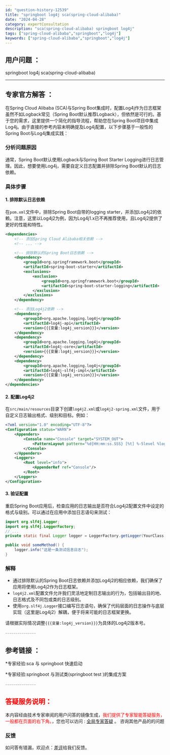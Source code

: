 ```yaml
---
id: "question-history-12539"
title: "springboot log4j sca(spring-cloud-alibaba)"
date: "2024-04-28"
category: expertConsultation
description: "sca(spring-cloud-alibaba) springboot log4j"
tags: ["spring-cloud-alibaba","springboot","log4j"]
keywords: ["spring-cloud-alibaba","springboot","log4j"]
---
```


## 用户问题 ： 
 springboot log4j sca(spring-cloud-alibaba) 

---------------
## 专家官方解答 ：

在Spring Cloud Alibaba (SCA)与Spring Boot集成时，配置Log4j作为日志框架虽然不如Logback常见（Spring Boot默认推荐Logback），但依然是可行的。基于您的需求，这里提供一个简化的指导流程，帮助您在Spring Boot项目中集成Log4j。由于直接的参考内容未明确提及Log4j配置，以下步骤基于一般性的Spring Boot与Log4j集成实践：

### 分析问题原因
通常，Spring Boot默认使用Logback与Spring Boot Starter Logging进行日志管理。因此，想要使用Log4j，需要自定义日志配置并排除Spring Boot默认的日志依赖。

### 具体步骤

#### 1. 排除默认日志依赖
在`pom.xml`文件中，排除Spring Boot自带的logging starter，并添加Log4j2的依赖。注意，这里以Log4j2为例，因为Log4j1.x已不再推荐使用，且Log4j2提供了更好的性能和特性。

```xml
<dependencies>
    <!-- 添加Spring Cloud Alibaba相关依赖 -->
    <!-- ... -->

    <!-- 排除默认的Spring Boot日志依赖 -->
    <dependency>
        <groupId>org.springframework.boot</groupId>
        <artifactId>spring-boot-starter</artifactId>
        <exclusions>
            <exclusion>
                <groupId>org.springframework.boot</groupId>
                <artifactId>spring-boot-starter-logging</artifactId>
            </exclusion>
        </exclusions>
    </dependency>

    <!-- 添加Log4j2依赖 -->
    <dependency>
        <groupId>org.apache.logging.log4j</groupId>
        <artifactId>log4j-api</artifactId>
        <version>{{{变量:log4j_version}}}</version>
    </dependency>
    <dependency>
        <groupId>org.apache.logging.log4j</groupId>
        <artifactId>log4j-core</artifactId>
        <version>{{{变量:log4j_version}}}</version>
    </dependency>
    <dependency>
        <groupId>org.apache.logging.log4j</groupId>
        <artifactId>log4j-slf4j-impl</artifactId>
        <version>{{{变量:log4j_version}}}</version>
    </dependency>
</dependencies>
```

#### 2. 配置Log4j2
在`src/main/resources`目录下创建`log4j2.xml`或`log4j2-spring.xml`文件，用于自定义日志输出格式、级别和目标。例如：

```xml
<?xml version="1.0" encoding="UTF-8"?>
<Configuration status="WARN">
    <Appenders>
        <Console name="Console" target="SYSTEM_OUT">
            <PatternLayout pattern="%d{HH:mm:ss.SSS} [%t] %-5level %logger{36} - %msg%n"/>
        </Console>
    </Appenders>
    <Loggers>
        <Root level="info">
            <AppenderRef ref="Console"/>
        </Root>
    </Loggers>
</Configuration>
```

#### 3. 验证配置
重启Spring Boot应用后，检查应用的日志输出是否符合Log4j2配置文件中设定的格式与级别。可以通过在应用中添加日志语句来测试：

```java
import org.slf4j.Logger;
import org.slf4j.LoggerFactory;
// ...
private static final Logger logger = LoggerFactory.getLogger(YourClass.class);

public void someMethod() {
    logger.info("这是一条测试信息日志");
}
```

### 解释
- 通过排除默认的Spring Boot日志依赖并添加Log4j2的相应依赖，我们确保了应用将使用Log4j2作为日志框架。
- `log4j2.xml`配置文件允许我们灵活地定制日志输出的行为，包括输出目的地、日志格式及不同包或类的日志级别。
- 使用`org.slf4j.Logger`接口编写日志语句，确保了代码层面的日志操作与底层实现（这里是Log4j2）解耦，便于将来可能的日志框架更换。

请根据实际情况调整`{{{变量:log4j_version}}}`为具体的Log4j2版本号。


<font color="#949494">---------------</font> 


## 参考链接 ：

*专家经验:sca 与 springboot 快速启动 
 
 *专家经验:springboot 与测试类(springboot test )的集成方案 


 <font color="#949494">---------------</font> 
 


## <font color="#FF0000">答疑服务说明：</font> 

本内容经由技术专家审阅的用户问答的镜像生成，<font color="#FF0000">我们提供了专家智能答疑服务，一般都在页面的右下角。</font>，您也可以访问 : [全局专家答疑](https://opensource.alibaba.com/chatBot) 。 咨询其他产品的的问题

### 反馈
如问答有错漏，欢迎点：[差评](https://ai.nacos.io/user/feedbackByEnhancerGradePOJOID?enhancerGradePOJOId=12632)给我们反馈。
